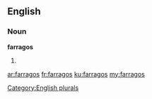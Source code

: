 ==English==

===Noun===
'''farragos'''

# {{plural of|farrago}}

[[Category:English plurals]]

[[ar:farragos]]
[[fr:farragos]]
[[ku:farragos]]
[[my:farragos]]